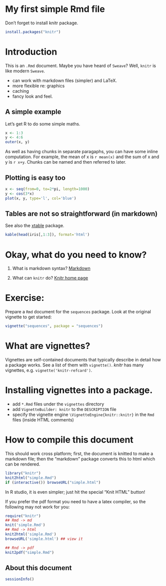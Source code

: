 # My first simple Rmd file

Don't forget to install knitr package.

```r
install.packages("knitr")
```

# Introduction

This is an `.Rmd` document.  Maybe you have heard of `Sweave`?
Well, `knitr` is like modern `Sweave`.

* can work with markdown files (simpler) and LaTeX.
* more flexible re: graphics
* caching
* fancy look and feel.

## A simple example

Let's get R to do some simple maths.

```r
x <- 1:3
y <- 4:6
outer(x, y)
```
As well as having chunks in separate paragaphs, you can have some
inline computation.  For example, the mean of x is `r mean(x)` and
the sum of x and y is `r x+y`.  Chunks can be named and then
referred to later.

## Plotting is easy too

```r
x <- seq(from=0, to=2*pi, length=1000)
y <- cos(3*x)
plot(x, y, type='l', col='blue')
```

## Tables are not so straightforward (in markdown)

See also the [xtable](http://cran.r-project.org/web/packages/xtable/)
package.

```r
kable(head(iris[,1:3]), format='html')
```

# Okay, what do you need to know?


1. What is markdown syntax?  [Markdown](http://daringfireball.net/projects/markdown)

2. What can `knitr` do? [Knitr home page](http://yihui.name/knitr/)


# Exercise:

Prepare a `Rmd` document for the `sequences` package. Look at the
original vignette to get started:

```r
vignette("sequences", package = "sequences")
```

# What are vignettes?

Vignettes are self-contained documents that typically describe in
detail how a package works.  See a list of them with `vignette()`.
*knitr* has many vignettes, e.g. `vignette('knitr-refcard')`.

# Installing vignettes into a package.

- add `*.Rmd` files under the `vignettes` directory
- add `VignetteBuilder: knitr` to the `DESCRIPTION` file
- specify the vignette engine `\VignetteEngine{knitr::knitr}` in the
  `Rmd` files (inside HTML comments)

# How to compile this document

This should work cross platform; first, the document is knitted to
make a markdown file; then the "markdown" package converts this to
html which can be rendered.

```r
library("knitr")
knit2html("simple.Rmd")
if (interactive()) browseURL("simple.html")
```

In R studio, it is even simpler; just hit the special "Knit HTML"
button!

If you prefer the pdf format you need to have a latex compiler, so the
following may not work for you:

```r
require("knitr")
## Rmd -> md
knit('simple.Rmd')
## Rmd -> html
knit2html('simple.Rmd')
browseURL('simple.html') ## view it

## Rnd -> pdf
knit2pdf("simple.Rmd")
```

## About this document

```r
sessionInfo()
```
